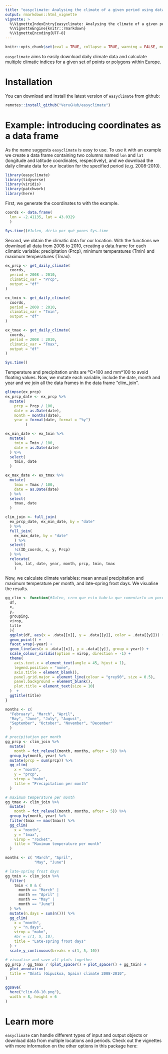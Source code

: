 ```yaml
---
title: "easyclimate: Analysing the climate of a given period using data frames"
output: rmarkdown::html_vignette
vignette: >
  %\VignetteIndexEntry{easyclimate: Analysing the climate of a given period using data frames}
  %\VignetteEngine{knitr::rmarkdown}
  %\VignetteEncoding{UTF-8}
---
```


```r
knitr::opts_chunk$set(eval = TRUE, collapse = TRUE, warning = FALSE, message = FALSE)
```

`easyclimate` aims to easily download daily climate data and calculate multiple climatic indices for a given set of points or polygons within Europe.

# Installation

You can download and install the latest version of `easyclimate` from github:

```r
remotes::install_github("VeruGHub/easyclimate")
```

# Example: introducing coordinates as a data frame

As the name suggests `easyclimate` is easy to use. To use it with an example we create a data frame containing two columns named `lon` and `lat` (longitude and latitude coordinates, respectively), and we download the daily climate data for our location for the specified period (e.g. 2008-2010).

```r
library(easyclimate)
library(tidyverse)
library(viridis)
library(patchwork)
library(here)
```

First, we generate the coordinates to with the example.


```r
coords <- data.frame(
  lon = -2.41135, lat = 43.0329
  )

Sys.time()#Julen, diría por qué pones Sys.time
```

Second, we obtain the climatic data for our location. With the functions we download all data from 2008 to 2010, creating a data.frame for each climatic variable: precipitation (Prcp), minimum temperatures (Tmin) and maximum temperatures (Tmax).

```r
ex_prcp <- get_daily_climate(
  coords, 
  period = 2008 : 2010, 
  climatic_var = "Prcp",
  output = "df"
)

ex_tmin <- get_daily_climate(
  coords,
  period = 2008 : 2010,
  climatic_var = "Tmin",
  output = "df"
)

ex_tmax <- get_daily_climate(
  coords,
  period = 2008 : 2010,
  climatic_var = "Tmax",
  output = "df"
)

Sys.time()
```

Temperature and precipitation units are ºC\*100 and mm\*100  to avoid floating values. Now, we mutate each variable, include the date, month and year and we join all the data frames in the data frame "clim_join".

```r
glimpse(ex_prcp)
ex_prcp_date <- ex_prcp %>%
  mutate(
    prcp = Prcp / 100,
    date = as.Date(date),
    month = months(date),
    year = format(date, format = "%y")
         )

ex_min_date <- ex_tmin %>%
  mutate(
    tmin = Tmin / 100,
    date = as.Date(date)
  ) %>%
  select(
    tmin, date
  )

ex_max_date <- ex_tmax %>%
  mutate(
    tmax = Tmax / 100,
    date = as.Date(date)
  ) %>%
  select(
    tmax, date
  )

clim_join <- full_join(
  ex_prcp_date, ex_min_date, by = "date"
  ) %>%
  full_join(
    ex_max_date, by = "date"
    ) %>%
  select(
    !c(ID_coords, x, y, Prcp)
  ) %>%
  relocate(
    lon, lat, date, year, month, prcp, tmin, tmax
    )
```

Now, we calculate climate variables: mean annual precipitation and maximum temperature per month, and late-spring frost days. We visualise the results.

```r
gg_clim <- function(#Julen, creo que esto habría que comentarlo un poco.
  df,
  x,
  y,
  grouping,
  virop,
  title
  ){
  ggplot(df, aes(x = .data[[x]], y = .data[[y]], color = .data[[y]])) +
  geom_point() +
  facet_wrap(~year) +
  geom_line(aes(x = .data[[x]], y = .data[[y]], group = year)) +
  scale_colour_viridis(option = virop, direction = -1) +
  theme(
    axis.text.x = element_text(angle = 45, hjust = 1),
    legend.position = "none",
    axis.title = element_blank(),
    panel.grid.major = element_line(colour = "grey90", size = 0.5),
    panel.background = element_blank(),
    plot.title = element_text(size = 10)
  )  +
  ggtitle(title)
}

months <- c(
  "February", "March", "April",
  "May", "June", "July", "August",
  "September", "October", "November", "December"
  )

# precipitation per month
gg_prcp <- clim_join %>%
  mutate(
    month = fct_relevel(month, months, after = 5)) %>%
  group_by(month, year) %>%
  mutate(prcp = sum(prcp)) %>% 
  gg_clim(
    x = "month",
    y = "prcp",
    virop = "mako",
    title = "Precipitation per month"
  )

# maximum temperature per month
gg_tmax <- clim_join %>%
  mutate(
    month = fct_relevel(month, months, after = 5)) %>%
  group_by(month, year) %>%
  filter(tmax == max(tmax)) %>%
  gg_clim(
    x = "month",
    y = "tmax",
    virop = "rocket",
    title = "Maximum temperature per month"
  )

months <- c( "March", "April",
             "May", "June")

# late-spring frost days
gg_tmin <- clim_join %>%
  filter(
    tmin < 0 & (
      month == "March" |
      month == "April" |
      month == "May" |
      month == "June")
  ) %>%
  mutate(n.days = sum(n())) %>%
  gg_clim(
    x = "month",
    y = "n.days",
    virop = "mako",
    #br = c(1, 5, 10),
    title = "Late-spring frost days"
  ) +
  scale_y_continuous(breaks = c(1, 5, 10))

# visualise and save all plots together
gg_prcp / gg_tmax / (plot_spacer() + plot_spacer() + gg_tmin) +
  plot_annotation(
  title = "Oñati (Gipuzkoa, Spain) climate 2008-2010",
)

ggsave(
  here("clim-08-10.png"), 
  width = 8, height = 6
)
```

# Learn more

`easyclimate` can handle different types of input and output objects or download data from multiple locations and periods. Check out the vignettes with more information on the other options in this package here:
